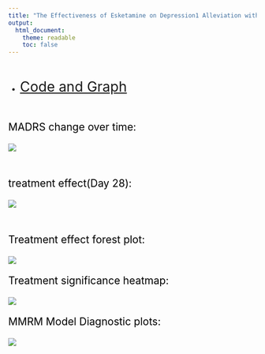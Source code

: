 ```yaml
---
title: "The Effectiveness of Esketamine on Depression1 Alleviation with Metabolic Syndrome Based on MMRM"
output: 
  html_document:
    theme: readable
    toc: false
---
```


 \

- <span style="font-size: 2em;">[Code and Graph](Biostatistics-competition.html)</span>

\


<p style="font-size: 1.5em; color: black;">MADRS change over time:</p>
![](MADRS_change_over_time_with_legend.png)

 \

 
<p style="font-size: 1.5em; color: black;">treatment effect(Day 28):</p>

![](Day28_treatment_effect_with_legend.png)

 \

<p style="font-size: 1.5em; color: black;">Treatment effect forest plot:</p>

![](Treatment_effect_forest_plot_with_legend.png)
 \

<p style="font-size: 1.5em; color: black;">Treatment significance heatmap:</p>
![](Treatment_significance_heatmap_with_legend.png)
 \

<p style="font-size: 1.5em; color: black;">MMRM Model Diagnostic plots:</p>
![](Model_diagnostics_with_legend.png)